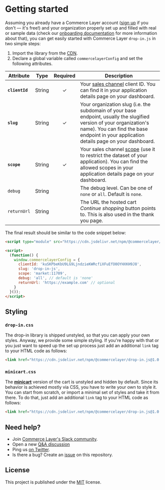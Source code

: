 
<Meta title="Getting started" />

# Getting started

Assuming you already have a Commerce Layer account ([sign up](https://dashboard.commercelayer.io/sign_up) if you don't — it's free!) and your organization properly set up and filled with real or sample data (check our [onboarding documentation](https://docs.commercelayer.io/core/welcome) for more information about that), you can get easily started with Commerce Layer `drop-in.js` in two simple steps:

1. Import the library from the [CDN](https://cdn.jsdelivr.net/npm/@commercelayer/drop-in.js@1.0.0-beta.0/dist/drop-in/drop-in.esm.js).
2. Declare a global variable called `commercelayerConfig` and set the following attributes.

| Attribute       | Type   | Required | Description                                                                                                                                                                                                      |
|-----------------|--------|:--------:|------------------------------------------------------------------------------------------------------------------------------------------------------------------------------------------------------------------|
| **`clientId`**  | String |     ✓    | Your [sales channel](https://docs.commercelayer.io/core/applications#sales-channel) client ID. You can find it in your application details page on your dashboard.                                                                                                                | 
| **`slug`**      | String |     ✓    | Your organization slug (i.e. the subdomain of your base endpoint, usually the slugified version of your organization's name). You can find the base endpoint in your application details page on your dashboard. |
| **`scope`**     | String |     ✓    | Your sales channel [scope](https://docs.commercelayer.io/core/authentication#authorization-scopes) (use it to restrict the dataset of your application). You can find the allowed scopes in your application details page on your dashboard.                                                |
| `debug`         | String |          | The debug level. Can be one of `none` or `all`. Default is `none`.                                                                                                                                               |
| `returnUrl`     | String |          | The URL the hosted cart *Continue shopping* button points to. This is also used in the thank you page.                                                                                                           |


 The final result should be similar to the code snippet below:

```html dark
<script type="module" src="https://cdn.jsdelivr.net/npm/@commercelayer/drop-in.js@1.0.0-beta.0/dist/drop-in/drop-in.esm.js"></script>

<script>
  (function() {
    window.commercelayerConfig = {
      clientId: 'kuSKPbeKbU9LG9LjndzieKWRcfiXFuEfO0OYHXKH9J8',
      slug: 'drop-in-js',
      scope: 'market:11709',
      debug: 'all', // default is 'none'
      returnUrl: 'https://example.com' // optional
    }
  }());
</script>
```

## Styling

### `drop-in.css`

The drop-in library is shipped unstyled, so that you can apply your own styles. Anyway, we provide some simple styling. If you're happy with that or you just want to speed up the set up process just add an additional `link` tag to your HTML code as follows:

```html dark
<link href="https://cdn.jsdelivr.net/npm/@commercelayer/drop-in.js@1.0.0-beta.0/dist/drop-in/drop-in.css" rel="stylesheet" />
```

### `minicart.css`

The [**minicart**](?path=/docs/components-cart-cl-cart--minicart) version of the cart is unstyled and hidden by default. Since its behavior is achieved mostly via CSS, you have to write your own to style it. You can start from scratch, or import a minimal set of styles and take it from there. To do that, just add an additional `link` tag to your HTML code as follows:

```html dark
<link href="https://cdn.jsdelivr.net/npm/@commercelayer/drop-in.js@1.0.0-beta.0/dist/drop-in/minicart.css" rel="stylesheet" />
```


## Need help?

- Join [Commerce Layer's Slack community](https://slack.commercelayer.app).
- Open a new [Q&A discussion](https://github.com/commercelayer/drop-in.js/discussions/categories/q-a)
- Ping us [on Twitter](https://twitter.com/commercelayer).
- Is there a bug? Create an [issue](https://github.com/commercelayer/drop-in.js/issues) on this repository.


## License

This project is published under the [MIT](https://github.com/commercelayer/drop-in.js/blob/main/LICENSE) license.
